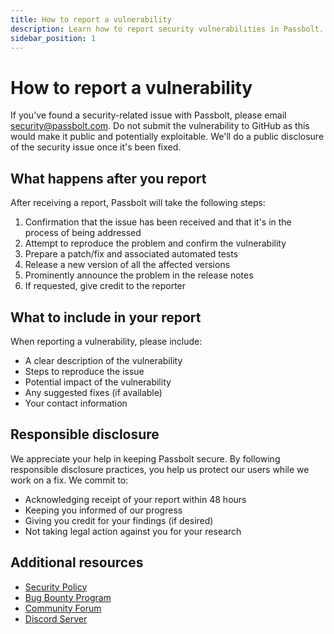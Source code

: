 ```yaml
---
title: How to report a vulnerability
description: Learn how to report security vulnerabilities in Passbolt.
sidebar_position: 1
---
```


# How to report a vulnerability

If you've found a security-related issue with Passbolt, please email security@passbolt.com. Do not submit the vulnerability to GitHub as this would make it public and potentially exploitable. We'll do a public disclosure of the security issue once it's been fixed.

## What happens after you report

After receiving a report, Passbolt will take the following steps:

1. Confirmation that the issue has been received and that it's in the process of being addressed
2. Attempt to reproduce the problem and confirm the vulnerability
3. Prepare a patch/fix and associated automated tests
4. Release a new version of all the affected versions
5. Prominently announce the problem in the release notes
6. If requested, give credit to the reporter

## What to include in your report

When reporting a vulnerability, please include:

- A clear description of the vulnerability
- Steps to reproduce the issue
- Potential impact of the vulnerability
- Any suggested fixes (if available)
- Your contact information

## Responsible disclosure

We appreciate your help in keeping Passbolt secure. By following responsible disclosure practices, you help us protect our users while we work on a fix. We commit to:

- Acknowledging receipt of your report within 48 hours
- Keeping you informed of our progress
- Giving you credit for your findings (if desired)
- Not taking legal action against you for your research

## Additional resources

- [Security Policy](https://github.com/passbolt/passbolt_api/security/policy)
- [Bug Bounty Program](/contribute/security/bug-bounty)
- [Community Forum](https://community.passbolt.com)
- [Discord Server](https://discord.gg/passbolt) 